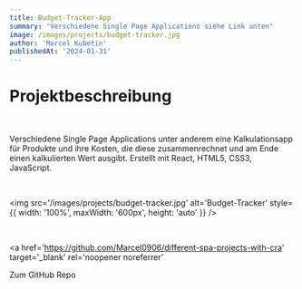 ```yaml
---
title: Budget-Tracker-App
summary: "Verschiedene Single Page Applications siehe Link unten"
image: /images/projects/budget-tracker.jpg
author: 'Marcel Kubetin'
publishedAt: '2024-01-31'
---
```


# Projektbeschreibung

<br />

Verschiedene Single Page Applications unter anderem eine Kalkulationsapp für Produkte und ihre Kosten, die diese zusammenrechnet und am Ende einen kalkulierten Wert ausgibt. Erstellt mit React, HTML5, CSS3, JavaScript.

<br />

<img
  src='/images/projects/budget-tracker.jpg'
  alt='Budget-Tracker'
  style={{ width: '100%', maxWidth: '600px', height: 'auto' }}
/>

<br />

<a
  href='https://github.com/Marcel0906/different-spa-projects-with-cra'
  target='_blank'
  rel='noopener noreferrer'
>
   Zum GitHub Repo
</a>
